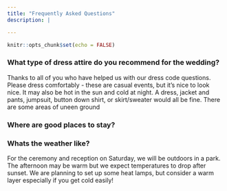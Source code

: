 ```yaml
---
title: "Frequently Asked Questions"
description: |

---
```


```r
knitr::opts_chunk$set(echo = FALSE)
```

### What type of dress attire do you recommend for the wedding?

Thanks to all of you who have helped us with our dress code questions. Please dress comfortably - these are casual events, but it's nice to look nice. It may also be hot in the sun and cold at night. A dress, jacket and pants, jumpsuit, button down shirt, or skirt/sweater would all be fine. There are some areas of uneen ground 

### Where are good places to stay?

### Whats the weather like?

For the ceremony and reception on Saturday, we will be outdoors in a park. The afternoon may be warm but we expect temperatures to drop after sunset. We are planning to set up some heat lamps, but consider a warm layer especially if you get cold easily!